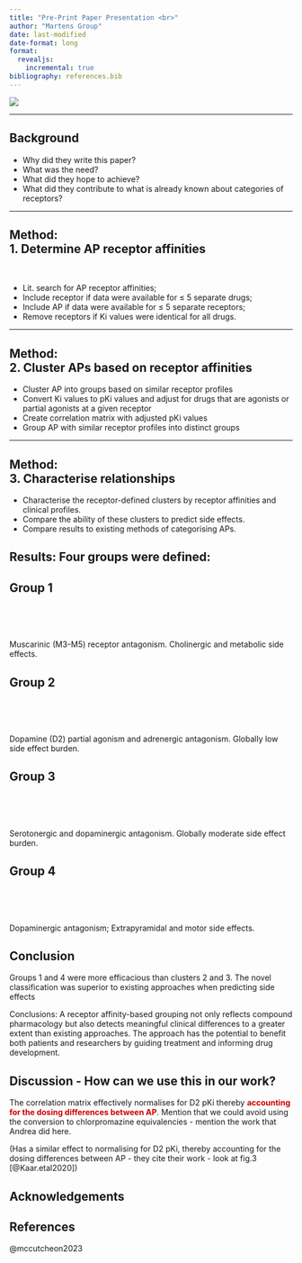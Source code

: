 ```yaml
---
title: "Pre-Print Paper Presentation <br>"
author: "Martens Group"
date: last-modified
date-format: long
format:
  revealjs:
    incremental: true 
bibliography: references.bib
---
```


![](img/TitleImg.png) 

---

## Background

::: {.incremental}
-   Why did they write this paper?
-   What was the need?
-   What did they hope to achieve?
-   What did they contribute to what is already known about categories of receptors?
:::

---

## Method: <br> 1. Determine AP receptor affinities

<br/>


::: {.incremental} 

- Lit. search for AP receptor affinities; 
- Include receptor if data were available for ≤ 5 separate drugs; 
- Include AP if data were available for ≤ 5 separate receptors; 
- Remove receptors if Ki values were identical for all drugs. 

:::

---

## Method: <br>  2. Cluster APs based on receptor affinities 

::: {.incremental}

- Cluster AP into groups based on similar receptor profiles 
- Convert Ki values to pKi values and adjust for drugs that are agonists or partial agonists at a given receptor 
- Create correlation matrix with adjusted pKi values  
- Group AP with similar receptor profiles into distinct groups

:::

---
## Method: <br> 3. Characterise relationships <br> 

::: {.incremental}
 
- Characterise the receptor-defined clusters by receptor affinities and clinical profiles.
- Compare the ability of these clusters to predict side effects. 
- Compare results to existing methods of categorising APs. 

:::



## Results: Four groups were defined:



## Group 1

<br>

<br>

Muscarinic (M3-M5) receptor antagonism. Cholinergic and metabolic side effects.

## Group 2

<br>

<br>

Dopamine (D2) partial agonism and adrenergic antagonism. Globally low side effect burden.



## Group 3

<br>

<br>

Serotonergic and dopaminergic antagonism. Globally moderate side effect burden.



## Group 4

<br>

<br>

Dopaminergic antagonism; Extrapyramidal and motor side effects.



## Conclusion
Groups 1 and 4 were more efficacious than clusters 2 and 3. The novel classification was superior to existing approaches when predicting side effects


Conclusions: A receptor affinity-based grouping not only reflects compound pharmacology but also detects meaningful clinical differences to a greater extent than existing approaches. The approach has the potential to benefit both patients and researchers by guiding treatment and informing drug development.



## Discussion - How can we use this in our work?

The correlation matrix effectively normalises for D2 pKi thereby [**accounting for the dosing differences between AP**]{style="color:#cc0000"}. Mention that we could avoid using the conversion to chlorpromazine equivalencies - mention the work that Andrea did here.

(Has a similar effect to normalising for D2 pKi, thereby accounting for the dosing differences between AP - they cite their work - look at fig.3 [@Kaar.etal2020]) 



## Acknowledgements



## References

@mccutcheon2023
